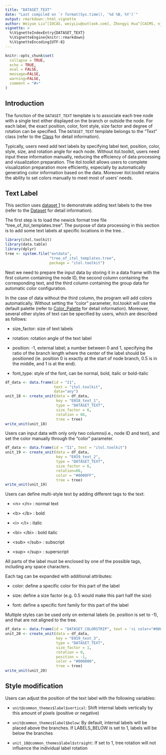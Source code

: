 ```yaml
---
title: "DATASET_TEXT"
date: "Last compiled on `r format(Sys.time(), '%d %B, %Y')`"
output: rmarkdown::html_vignette
author: Weiyue Liu^[IOCAS, weiyLiu@outlook.com], Zhongyi Hua^[CACMS, njbxhzy@hotmail.com], Tong Zhou^[IOCAS, tongzhou2017@gmail.com]
vignette: >
  %\VignetteIndexEntry{DATASET_TEXT}
  %\VignetteEngine{knitr::rmarkdown}
  %\VignetteEncoding{UTF-8}
---
```


```r
knitr::opts_chunk$set(
  collapse = TRUE,
  echo = TRUE,
  eval = FALSE,
  message=FALSE,
  warning=FALSE,
  comment = "#>"
)
```

## Introduction
The function of the `DATASET_TEXT` template is to associate each tree node with a single text either displayed on the branch or outside the node. For each label, the exact position, color, font style, size factor and degree of rotation can be specified.  The `DATASET_TEXT` template belongs to the "Text" class (refer to the [Class]() for detail information).

Typically, users need add text labels by specifying label text, position, color, style, size, and rotation angle for each node. Without itol.toolkit, users need input these information manually, reducing the efficiency of data processing and visualization preparation. The itol.toolkit allows users to complete visualization preparation more efficiently, especially by automatically generating color information based on the data. Moreover itol.toolkit retains the ability to set colors manually to meet most of users' needs.

## Text Label
This section uses [dataset 1](https://github.com/TongZhou2017/itol.toolkit/tree/master/inst/extdata/dataset1) to demonstrate adding text labels to the tree (refer to the  [Dataset](https://tongzhou2017.github.io/itol.toolkit/articles/Datasets.html) for detail information).

The first step is to load the newick format tree file "tree_of_itol_templates.tree". The purpose of data processing in this section is to add some text labels at specific locations in the tree. .
```r
library(itol.toolkit)
library(data.table)
library(dplyr)
tree <- system.file("extdata",
                    "tree_of_itol_templates.tree",
                    package = "itol.toolkit")
```
Next we need to prepare the input data by storing it in a data frame with the first column containing the  node ID, the second column containing the corresponding text, and the third column containing the group data for automatic color configuration. 

In the case of data without the third column, the program will add colors automatically. Without setting the "color" parameter, itol.tookit will use the default palette (refer to [Color_Palette](链接) for detail information). Moreover, several other styles of text can be specified by users, which are described as follows:

- size_factor: size of text labels

- rotation: rotation angle of the text label

- position: -1, external label; a number between 0 and 1, specifying the ratio of the branch length where the center of the label should be positioned (ie. position 0 is exactly at the start of node branch, 0.5 is in the middle, and 1 is at the end).

- font_type: style of the font, can be normal, bold, italic or bold-italic
```r
df_data <- data.frame(id = "I1",
                      text = "itol.toolkit",
                      data="any")
unit_18 <- create_unit(data = df_data,
                       key = "E018_text_1",
                       type = "DATASET_TEXT",
                       size_factor = 6,
                       rotation = 66,
                       tree = tree)
write_unit(unit_18)
```
Users can input data with only only two columns(i.e., node ID and text), and set the color manually through the "color" parameter.
```r
df_data <- data.frame(id = "I1", text = "itol.toolkit")
unit_19 <- create_unit(data = df_data,
                       key = "E019_text_2",
                       type = "DATASET_TEXT",
                       size_factor = 6,
                       rotation=66,
                       color = "#0000FF",
                       tree = tree)
write_unit(unit_19)
```

Users can define multi-style text by adding different tags to the text:

- \<n> \</n> : normal text

- \<b> \</b> : bold

- \<i> \</i> : italic

- \<bi> \</bi> : bold italic

- \<sub> \</sub> : subscript

- \<sup> \</sup> : superscript

All parts of the label must be enclosed by one of the possible tags, including any space characters.

Each tag can be expanded with additional attributes:

- color: define a specific color for this part of the label

- size: define a size factor (e.g. 0.5 would make this part half the size)

- font: define a specific font family for this part of the label

Multiple styles can be used only on external labels (ie. position is set to -1), and that are not aligned to the tree.
```r
df_data <- data.frame(id = "DATASET_COLORSTRIP", text = '<i color="#0000FF">itol.</i><b>toolkit</b>')
unit_20 <- create_unit(data = df_data,
                       key = "E019_text_3",
                       type = "DATASET_TEXT",
                       size_factor = 1,
                       rotation = 0,
                       position = -1,
                       color = "#000000",
                       tree = tree)
write_unit(unit_20)
```

## Style modification
Users can adjust the position of the text label with the following variables:

- `unit@common_themes$label$vertical`: Shift internal labels vertically by this amount of pixels (positive or negative)

- `unit@common_themes$label$below`: By default, internal labels will be placed above the branches. If LABELS_BELOW is set to 1, labels will be below the branches

- `unit_18@common_themes$label$straight`: If set to 1, tree rotation will not influence the individual label rotation

